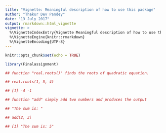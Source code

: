 ```yaml
---
title: "Vignette: Meaningful description of how to use this package"
author: "Thakur Dev Pandey"
date: "13 July 2017"
output: rmarkdown::html_vignette
vignette: >
  %\VignetteIndexEntry{Vignette Meaningful description of how to use this package}
  %\VignetteEngine{knitr::rmarkdown}
  %\VignetteEncoding{UTF-8}
---
```


```r
knitr::opts_chunk$set(echo = TRUE)
```

```r
library(Finalassignment)

## function "real.roots()" finds the roots of quadratic equation.

## real.roots(1, 5, 4)

## [1] -4 -1

## function "add" simply add two numbers and produces the output 

## "The sum is: "

## add(2, 3)

## [1] "The sum is: 5"
```

